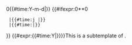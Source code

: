 <includeonly><!--

              Hidden Part

--><span style="{{#ifeq:{{{debug}}}|yes|border:1px solid|display:none; speak:none}}" class="sortkey">0{{#time:Y-m-d|{{{1|}}}}}</span><!--

              Visible Part

--><span style="{{#ifeq:{{{nowrap}}}|off||white-space:nowrap;}}">{{#ifexpr:0*{{{1|0}}}*0
  |{{#time:j {{{M|F}}}|{{{1|}}}}}
  |{{#time:{{{M|F}}}|{{{1|}}}}}
}} {{#expr:{{#time:Y|{{{1|}}}}}}}</span></includeonly><noinclude>This is a subtemplate of {{tl|dts}}.</noinclude>